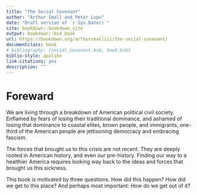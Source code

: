```yaml
--- 
title: "The Social Covenant"
author: "Arthur Small and Peter Lupu"
date: "Draft version of `r Sys.Date()`"
site: bookdown::bookdown_site
output: bookdown::bs4_book
url: https://bookdown.org/arthursmalliii/the-social-covenant/
documentclass: book
# bibliography: [social_covenant.bib, book.bib]
biblio-style: apalike
link-citations: yes
description: ""
---
```


# Foreward {-}

We are living through a breakdown of American political civil society. Enflamed by fears of losing their traditional dominance, and ashamed of losing that dominance to coastal elites, brown people, and immigrants, one-third of the American people are jettisoning democracy and embracing fascism. 

The forces that brought us to this crisis are not recent. They are deeply rooted in American history, and even our pre-history. Finding our way to a healthier America requires looking way back to the ideas and forces that brought us this sickness.

This book is motivated by three questions. How did this happen? How did we get to this place? And perhaps most important: How do we get out of it?